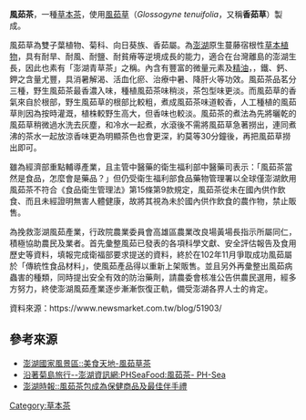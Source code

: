 '''風茹茶'''，一種[[草本茶|草本茶]]，使用[[香茹|風茹草]]（''Glossogyne tenuifolia''，又稱'''香茹草'''）製成。

風茹草為雙子葉植物、菊科、向日葵族、香茹屬。為[[澎湖|澎湖]]原生蔓藤宿根性[[草本植物|草本植物]]，具有耐旱、耐風、耐鹽、耐貧瘠等逆境成長的能力，適合在台灣離島的澎湖生長，因此也素有「澎湖青草茶」之稱。內含有豐富的微量元素及[[精油|精油]]，，鐵、鈣、鉀之含量尤豐，具消暑解渴、活血化瘀、治療中暑、降肝火等功效。風茹茶品茗分三種，野生風茹茶最香濃入味，種植風茹茶味稍淡，茶包型味更淡。而風茹草的香氣來自於根部，野生風茹草的根部比較粗，煮成風茹茶味道較香，人工種植的風茹草則因為按時灌溉，植株較野生高大，但香味也較淡。風茹茶的煮法為先將曬乾的風茹草稍微過水洗去灰塵，和冷水一起煮，水滾後不需將風茹草急著撈出，連同煮沸的茶水一起放涼香味更為明顯茶色也會更深，約莫等30分鐘後，再把風茹草撈出即可。

雖為經濟部重點輔導產業，且主管中醫藥的衛生福利部中醫藥司表示：「風茹茶當然是食品，怎麼會是藥品？」但仍受衛生福利部食品藥物管理署以全球僅澎湖飲用風茹茶不符合《食品衛生管理法》第15條第9款規定，風茹茶從未在國內供作飲食、而且未經證明無害人體健康，故將其視為未於國內供作飲食的農作物，禁止販售。

為挽救澎湖風茹產業，行政院農業委員會高雄區農業改良場黃場長指示所屬同仁，積極協助農民及業者。首先彙整風茹已發表的各項科學文獻、安全評估報告及食用歷史等資料，填報完成衛福部要求提送的資料，終於在102年11月爭取成功風茹屬於「傳統性食品材料」，使風茹產品得以重新上架販售。並且另外再彙整出風茹病蟲害的種類，同時提出安全有效的防治藥劑，請農委會核准公告供農民選用，經多方努力，終使澎湖風茹產業逐步漸漸恢復正軌，備受澎湖各界人士的肯定。

資料來源：https://www.newsmarket.com.tw/blog/51903/

== 參考來源 ==
* [https://web.archive.org/web/20110727234407/http://www.penghu-nsa.gov.tw/User/Article.aspx?Lang=1&SNo=02000719 澎湖國家風景區::美食天地-風茹草茶]
* [http://www.phsea.com.tw/travel/index.php/%E9%A2%A8%E8%8C%B9%E8%8C%B6 沿著菊島旅行--澎湖資訊網:PHSeaFood:風茹茶- PH-Sea]
* [http://www.penghutime.com.tw/newsdata.php?no=11070264 澎湖時報::風茹茶包成為保健商品及最佳伴手禮]{{dead link|date=2018年5月 |bot=InternetArchiveBot |fix-attempted=yes }}

[[Category:草本茶|Category:草本茶]]